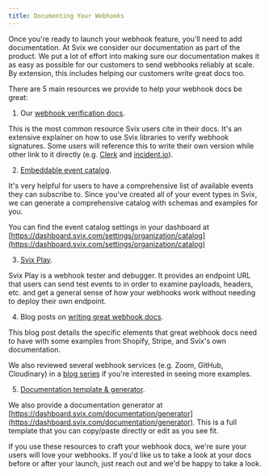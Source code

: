 ```yaml
---
title: Documenting Your Webhooks
---
```


Once you're ready to launch your webhook feature, you'll need to add documentation.
At Svix we consider our documentation as part of the product.
We put a lot of effort into making sure our documentation makes it as easy as possible for our customers to send webhooks reliably at scale.
By extension, this includes helping our customers write great docs too.

There are 5 main resources we provide to help your webhook docs be great:

1. Our [webhook verification docs](https://docs.svix.com/receiving/verifying-payloads/how).

This is the most common resource Svix users cite in their docs.
It's an extensive explainer on how to use Svix libraries to verify webhook signatures.
Some users will reference this to write their own version while other link to it directly (e.g. [Clerk](https://clerk.com/docs/integrations/webhooks/overview) and [incident.io](https://help.incident.io/en/articles/6984344-webhooks)).

2. [Embeddable event catalog](https://docs.svix.com/event-types#publishing-your-event-catalog).

It's very helpful for users to have a comprehensive list of available events they can subscribe to.
Since you've created all of your event types in Svix, we can generate a comprehensive catalog with schemas and examples for you.

You can find the event catalog settings in your dashboard at [https://dashboard.svix.com/settings/organization/catalog](https://dashboard.svix.com/settings/organization/catalog)

3. [Svix Play](https://www.svix.com/play/).

Svix Play is a webhook tester and debugger.
It provides an endpoint URL that users can send test events to in order to examine payloads, headers, etc. and get a general sense of how your webhooks work without needing to deploy their own endpoint.

4. Blog posts on [writing great webhook docs](https://www.svix.com/blog/documenting-webhooks/).

This blog post details the specific elements that great webhook docs need to have with some examples from Shopify, Stripe, and Svix's own documentation.

We also reviewed several webhook services (e.g. Zoom, GitHub, Cloudinary) in a [blog series](https://www.svix.com/blog/tag/documentation/) if you're interested in seeing more examples.

5. [Documentation template & generator](https://dashboard.svix.com/documentation/generator).

We also provide a documentation generator at [https://dashboard.svix.com/documentation/generator](https://dashboard.svix.com/documentation/generator).
This is a full template that you can copy/paste directly or edit as you see fit.

If you use these resources to craft your webhook docs, we're sure your users will love your webhooks.
If you'd like us to take a look at your docs before or after your launch, just reach out and we'd be happy to take a look.

